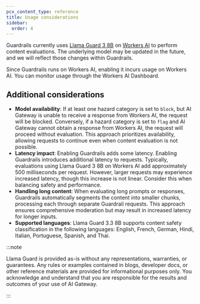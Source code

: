 ```yaml
---
pcx_content_type: reference
title: Usage considerations
sidebar:
  order: 4
---
```


Guardrails currently uses [Llama Guard 3 8B](https://ai.meta.com/research/publications/llama-guard-llm-based-input-output-safeguard-for-human-ai-conversations/) on [Workers AI](/workers-ai/) to perform content evaluations. The underlying model may be updated in the future, and we will reflect those changes within Guardrails.

Since Guardrails runs on Workers AI, enabling it incurs usage on Workers AI. You can monitor usage through the Workers AI Dashboard.

## Additional considerations

- **Model availability**: If at least one hazard category is set to `block`, but AI Gateway is unable to receive a response from Workers AI, the request will be blocked. Conversely, if a hazard category is set to `flag` and AI Gateway cannot obtain a response from Workers AI, the request will proceed without evaluation. This approach prioritizes availability, allowing requests to continue even when content evaluation is not possible.
- **Latency impact**: Enabling Guardrails adds some latency. Enabling Guardrails introduces additional latency to requests. Typically, evaluations using Llama Guard 3 8B on Workers AI add approximately 500 milliseconds per request. However, larger requests may experience increased latency, though this increase is not linear. Consider this when balancing safety and performance.
- **Handling long content**: When evaluating long prompts or responses, Guardrails automatically segments the content into smaller chunks, processing each through separate Guardrail requests. This approach ensures comprehensive moderation but may result in increased latency for longer inputs.
- **Supported languages**: Llama Guard 3.3 8B supports content safety classification in the following languages: English, French, German, Hindi, Italian, Portuguese, Spanish, and Thai.


:::note

Llama Guard is provided as-is without any representations, warranties, or guarantees. Any rules or examples contained in blogs, developer docs, or other reference materials are provided for informational purposes only. You acknowledge and understand that you are responsible for the results and outcomes of your use of AI Gateway.

:::
